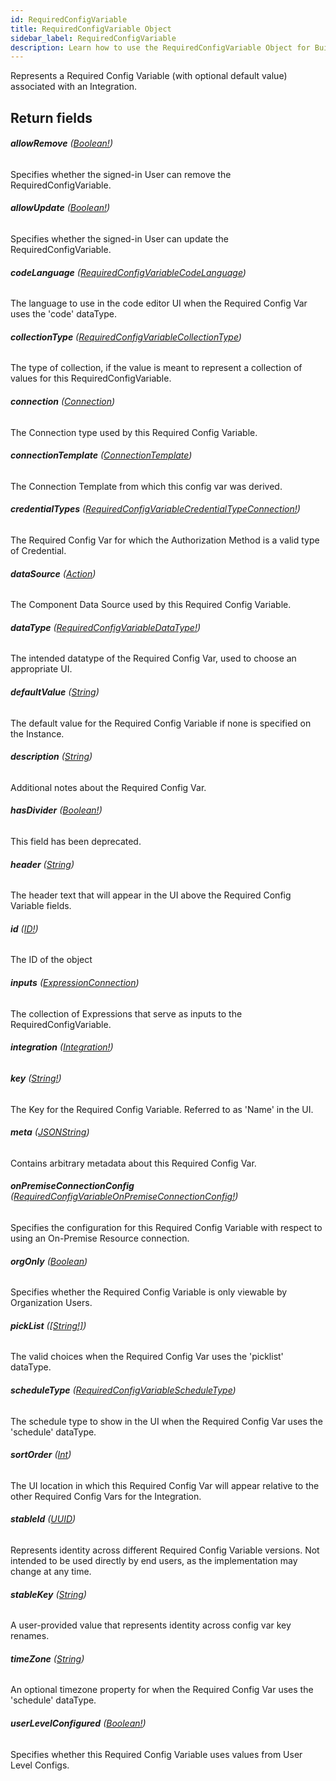 ```yaml
---
id: RequiredConfigVariable
title: RequiredConfigVariable Object
sidebar_label: RequiredConfigVariable
description: Learn how to use the RequiredConfigVariable Object for Builder's API.
---
```


Represents a Required Config Variable (with optional default value) associated with an Integration.

## Return fields

###### <b>allowRemove</b> ([Boolean!](/self-managed/composer/builder/api/schema/scalar/Boolean.mdx))

Specifies whether the signed-in User can remove the RequiredConfigVariable.

###### <b>allowUpdate</b> ([Boolean!](/self-managed/composer/builder/api/schema/scalar/Boolean.mdx))

Specifies whether the signed-in User can update the RequiredConfigVariable.

###### <b>codeLanguage</b> ([RequiredConfigVariableCodeLanguage](/self-managed/composer/builder/api/schema/enum/RequiredConfigVariableCodeLanguage.mdx))

The language to use in the code editor UI when the Required Config Var uses the 'code' dataType.

###### <b>collectionType</b> ([RequiredConfigVariableCollectionType](/self-managed/composer/builder/api/schema/enum/RequiredConfigVariableCollectionType.mdx))

The type of collection, if the value is meant to represent a collection of values for this RequiredConfigVariable.

###### <b>connection</b> ([Connection](/self-managed/composer/builder/api/schema/object/Connection.mdx))

The Connection type used by this Required Config Variable.

###### <b>connectionTemplate</b> ([ConnectionTemplate](/self-managed/composer/builder/api/schema/object/ConnectionTemplate.mdx))

The Connection Template from which this config var was derived.

###### <b>credentialTypes</b> ([RequiredConfigVariableCredentialTypeConnection!](/self-managed/composer/builder/api/schema/object/RequiredConfigVariableCredentialTypeConnection.mdx))

The Required Config Var for which the Authorization Method is a valid type of Credential.

###### <b>dataSource</b> ([Action](/self-managed/composer/builder/api/schema/object/Action.mdx))

The Component Data Source used by this Required Config Variable.

###### <b>dataType</b> ([RequiredConfigVariableDataType!](/self-managed/composer/builder/api/schema/enum/RequiredConfigVariableDataType.mdx))

The intended datatype of the Required Config Var, used to choose an appropriate UI.

###### <b>defaultValue</b> ([String](/self-managed/composer/builder/api/schema/scalar/String.mdx))

The default value for the Required Config Variable if none is specified on the Instance.

###### <b>description</b> ([String](/self-managed/composer/builder/api/schema/scalar/String.mdx))

Additional notes about the Required Config Var.

###### <b>hasDivider</b> ([Boolean!](/self-managed/composer/builder/api/schema/scalar/Boolean.mdx))

This field has been deprecated.

###### <b>header</b> ([String](/self-managed/composer/builder/api/schema/scalar/String.mdx))

The header text that will appear in the UI above the Required Config Variable fields.

###### <b>id</b> ([ID!](/self-managed/composer/builder/api/schema/scalar/ID.mdx))

The ID of the object

###### <b>inputs</b> ([ExpressionConnection](/self-managed/composer/builder/api/schema/object/ExpressionConnection.mdx))

The collection of Expressions that serve as inputs to the RequiredConfigVariable.

###### <b>integration</b> ([Integration!](/self-managed/composer/builder/api/schema/object/Integration.mdx))

###### <b>key</b> ([String!](/self-managed/composer/builder/api/schema/scalar/String.mdx))

The Key for the Required Config Variable. Referred to as 'Name' in the UI.

###### <b>meta</b> ([JSONString](/self-managed/composer/builder/api/schema/scalar/JSONString.mdx))

Contains arbitrary metadata about this Required Config Var.

###### <b>onPremiseConnectionConfig</b> ([RequiredConfigVariableOnPremiseConnectionConfig!](/self-managed/composer/builder/api/schema/enum/RequiredConfigVariableOnPremiseConnectionConfig.mdx))

Specifies the configuration for this Required Config Variable with respect to using an On-Premise Resource connection.

###### <b>orgOnly</b> ([Boolean](/self-managed/composer/builder/api/schema/scalar/Boolean.mdx))

Specifies whether the Required Config Variable is only viewable by Organization Users.

###### <b>pickList</b> ([[String!]](/self-managed/composer/builder/api/schema/scalar/String.mdx))

The valid choices when the Required Config Var uses the 'picklist' dataType.

###### <b>scheduleType</b> ([RequiredConfigVariableScheduleType](/self-managed/composer/builder/api/schema/enum/RequiredConfigVariableScheduleType.mdx))

The schedule type to show in the UI when the Required Config Var uses the 'schedule' dataType.

###### <b>sortOrder</b> ([Int](/self-managed/composer/builder/api/schema/scalar/Int.mdx))

The UI location in which this Required Config Var will appear relative to the other Required Config Vars for the Integration.

###### <b>stableId</b> ([UUID](/self-managed/composer/builder/api/schema/scalar/UUID.mdx))

Represents identity across different Required Config Variable versions. Not intended to be used directly by end users, as the implementation may change at any time.

###### <b>stableKey</b> ([String](/self-managed/composer/builder/api/schema/scalar/String.mdx))

A user-provided value that represents identity across config var key renames.

###### <b>timeZone</b> ([String](/self-managed/composer/builder/api/schema/scalar/String.mdx))

An optional timezone property for when the Required Config Var uses the 'schedule' dataType.

###### <b>userLevelConfigured</b> ([Boolean!](/self-managed/composer/builder/api/schema/scalar/Boolean.mdx))

Specifies whether this Required Config Variable uses values from User Level Configs.
